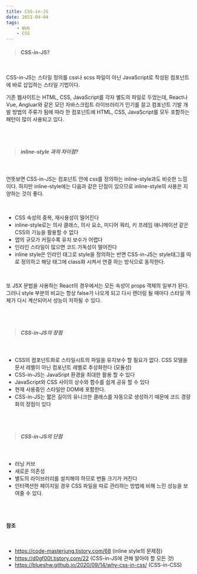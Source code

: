 ```yaml
---
title: CSS-in-JS
date: 2021-04-04
tags:
    - Web
    - CSS
---
```


> #### CSS-in-JS?

<br />

CSS-in-JS는 스타일 정의를 css나 scss 파일이 아닌 JavaScript로 작성된 컴포넌트에 바로 삽입하는 스타일 기법이다.

기존 웹사이트는 HTML, CSS, JavaScript를 각자 별도의 파일로 두었는데, React나 Vue, Angluar와 같은 모던 자바스크립트 라이브러리가 인기를 끌고 컴포넌트 기발 개발 방법의 주류가 됨에 따라 한 컴포넌트에 HTML, CSS, JavaScript를 모두 포함하는 패턴이 많이 사용되고 있다.

<br />
<br />

> ##### inline-style 과의 차이점?

<br />

언뜻보면 CSS-in-JS는 컴포넌트 안에 css를 정의하는 inline-style과도 비슷한 느낌이다. 하지만 inline-style에는 다음과 같은 단점이 있으므로 inline-style의 사용은 지양하는 것이 좋다.

<br />

-   CSS 속성의 중복, 재사용성이 떨어진다
-   inline-style로는 의사 클래스, 의사 요소, 미디어 쿼리, 키 프레임 애니메이션 같은 CSS의 기능을 활용할 수 없다
-   앱의 규모가 커질수록 유지 보수가 어렵다
-   인라인 스타일이 많으면 코드 가독성이 떨어진다
-   inline style은 인라인 태그로 style을 정의하는 반면 CSS-in-JS는 style태그를 따로 정의하고 해당 태그에 class화 시켜서 연결 하는 방식으로 동작한다.

<br />

또 JSX 문법을 사용하는 React의 경우에서는 모든 속성이 props 객체의 일부가 된다. 그러니 style 부분의 비교는 항상 false가 나오게 되고 다시 렌더링 될 때마다 스타일 객체가 다시 계산되어서 성능이 저하될 수 있다.

<br />
<br />

> ##### CSS-in-JS의 장점

<br />

-   CSS의 컴포넌트화로 스타일시트의 파일을 유지보수 할 필요가 없다. CSS 모델을 문서 레벨이 아닌 컴포넌트 레벨로 추상화한다 (모듈성)
-   CSS-in-JS는 JavaSript 환경을 최대한 활용 할 수 있다
-   JavaScript와 CSS 사이의 상수와 함수를 쉽게 공유 할 수 있다
-   현재 사용중인 스타일만 DOM에 포함한다.
-   CSS-in-JS는 짧은 길이의 유니크한 클래스를 자동으로 생성하기 때문에 코드 경량화의 장점이 있다

<br />
<br />

> ##### CSS-in-JS의 단점

<br />

-   러닝 커브
-   새로운 의존성
-   별도의 라이브러리를 설치해야 하므로 번들 크기가 커진다
-   인터랙션한 페이지일 경우 CSS 파일을 따로 관리하는 방법에 비해 느린 성능을 보여줄 수 있다.

<br />
<br />

#### 참조

<br />

-   https://code-masterjung.tistory.com/68 (inline style의 문제점)
-   https://d0gf00t.tistory.com/22 (CSS-in-JS에 관해 알아야 할 모든 것)
-   https://blueshw.github.io/2020/09/14/why-css-in-css/ (CSS-in-CSS)
